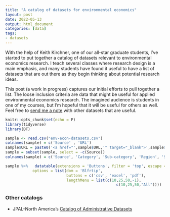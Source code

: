 ```yaml
---
title: "A catalog of datasets for environmental economics"
layout: post
date: 2022-05-13
output: html_document
categories: [data]
tags:
- datasets
---
```


With the help of Keith Kirchner, one of our all-star graduate students, I've started to put together a catalog of datasets relevant to environmental economics research. I teach several classes where research design is a main emphasis, and many students have found it useful to have a list of datasets that are out there as they begin thinking about potential research ideas.

This post (a work in progress) captures our initial efforts to pull together a list. The loose inclusion criteria are data that might be useful for applied environmental economics research. The imagined audience is students in one of my courses, but I'm hopeful that it will be useful for others as well. Feel free to [send me a note](mailto:patrick.baylis@ubc.ca) with other datasets that are useful.

```r
knitr::opts_chunk$set(echo = F)
library(tidyverse)
library(DT)
```



```r
sample <- read.csv("env-econ-datasets.csv")
colnames(sample) = c('Source' , 'URL')
sample$URL = paste0('<a href="',sample$URL,'" target="_blank">',sample$Source,'</a>')
sample = subset(sample, select = -c(Source))
colnames(sample) = c('Source', 'Category', 'Sub-category', 'Region', 'Start Date', 'End Date', 'Description')
```

```r
sample %>%   datatable(extensions = 'Buttons', filter = 'top', escape = FALSE,
            options = list(dom = 'Blfrtip',
                           buttons = c('csv', 'excel', 'pdf'),
                           lengthMenu = list(c(10,25,50,-1),
                                                 c(10,25,50,"All"))))

```


### Other catalogs

- JPAL-North America's [Catalog of Administrative Datasets](https://www.povertyactionlab.org/catalog-administrative-data-sets)

